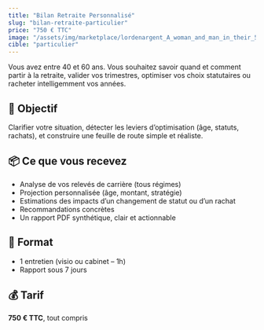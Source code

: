 ```yaml
---
title: "Bilan Retraite Personnalisé"
slug: "bilan-retraite-particulier"
price: "750 € TTC"
image: "/assets/img/marketplace/lordenargent_A_woman_and_man_in_their_50s_looking_at_a_financ_327f76a8-2c25-4f9c-a61b-8dc7b661987a_0.webp"
cible: "particulier"
---
```


Vous avez entre 40 et 60 ans. Vous souhaitez savoir quand et comment partir à la retraite, valider vos trimestres, optimiser vos choix statutaires ou racheter intelligemment vos années.

## 🎯 Objectif
Clarifier votre situation, détecter les leviers d’optimisation (âge, statuts, rachats), et construire une feuille de route simple et réaliste.

## 📦 Ce que vous recevez
- Analyse de vos relevés de carrière (tous régimes)
- Projection personnalisée (âge, montant, stratégie)
- Estimations des impacts d’un changement de statut ou d’un rachat
- Recommandations concrètes
- Un rapport PDF synthétique, clair et actionnable

## 📅 Format
- 1 entretien (visio ou cabinet – 1h)
- Rapport sous 7 jours

## 💰 Tarif
**750 € TTC**, tout compris

<CTA label="Je prends rendez-vous pour mon bilan retraite" />
